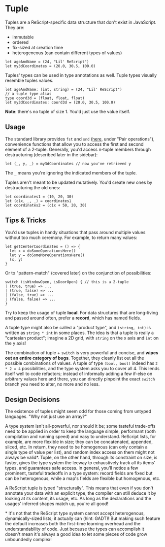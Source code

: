 # Tuple

Tuples are a ReScript-specific data structure that don't exist in JavaScript. They are:

- immutable
- ordered
- fix-sized at creation time
- heterogeneous (can contain different types of values)

```re
let ageAndName = (24, "Lil' ReScript")
let my3dCoordinates = (20.0, 30.5, 100.0)
```

Tuples' types can be used in type annotations as well. Tuple types visually resemble tuples values.

```re
let ageAndName: (int, string) = (24, "Lil' ReScript")
// a tuple type alias
type coord3d = (float, float, float)
let my3dCoordinates: coord3d = (20.0, 30.5, 100.0)
```

**Note**: there's no tuple of size 1. You'd just use the value itself.

## Usage

The standard library provides `fst` and `snd` ([here](//reasonml.github.io/api/Pervasives.html), under "Pair operations"), convenience functions that allow you to access the first and second element of a 2-tuple. Generally, you'd access n-tuple members through destructuring (described later in the sidebar):

```re
let (_, y, _) = my3dCoordinates // now you've retrieved y
```

The `_` means you're ignoring the indicated members of the tuple.

Tuples aren't meant to be updated mutatively. You'd create new ones by destructuring the old ones:

```re
let coordinates1 = (10, 20, 30)
let (c1x, _, _) = coordinates1
let coordinates2 = (c1x + 50, 20, 30)
```

## Tips & Tricks

You'd use tuples in handy situations that pass around multiple values without too much ceremony. For example, to return many values:

```re
let getCenterCoordinates = () => {
  let x = doSomeOperationsHere()
  let y = doSomeMoreOperationsHere()
  (x, y)
}
```

Or to "pattern-match" (covered later) on the conjunction of possibilities:

```re
switch (isWindowOpen, isDoorOpen) { // this is a 2-tuple
| (true, true) => ...
| (true, false) => ...
| (false, true) => ...
| (false, false) => ...
}
```

Try to keep the usage of tuple **local**. For data structures that are long-living and passed around often, prefer a **record**, which has named fields.

A tuple type might also be called a "product type", and `(string, int)` is written as `string * int` in some places. The idea is that a tuple is really a "cartesian product"; imagine a 2D grid, with `string` on the x axis and `int` on the y axis!

The combination of tuple + `switch` is very powerful and concise, and **wipes out an entire category of bugs**. Together, they cleanly list out all the possible combinations of values. A tuple of type `(bool, bool)` indeed has `2 * 2 = 4` possibilities, and the type system asks you to cover all 4. This lends itself well to code refactors; instead of informally adding a few if-else on arbitrary values here and there, you can directly pinpoint the exact `switch` branch you need to alter, no more and no less.

## Design Decisions

The existence of tuples might seem odd for those coming from untyped languages. "Why not just use an array?"

A type system isn't all-powerful, nor should it be; some tasteful trade-offs need to be applied in order to keep the language simple, performant (both compilation and running speed) and easy to understand. ReScript lists, for example, are more flexible in size; they can be concatenated, appended, sliced, etc. In return, they need to be homogenous (can only contain a single type of value per list), and random index access on them might not always be valid\*. Tuple, on the other hand, through its constraint on size, is faster, gives the type system the leeway to exhaustively track all its items' types, and guarantees safe access. In general, you'll notice a few prominent, tasteful tradeoffs in a type system: record fields are fixed but can be heterogenous, while a map's fields are flexible but homogenous, etc.

A ReScript tuple is typed "structurally". This means that even if you don't annotate your data with an explicit type, the compiler can still deduce it by looking at its content, its usage, etc. As long as the declarations and the usages' inferred shapes match up, you're all good!

\* It's not that the ReScript type system cannot accept heterogenous, dynamically-sized lists; it actually can (hint: GADT)! But making such feature the default increases both the first-time learning overhead and the understandability of code. Just because the types can accomplish it doesn't mean it's always a good idea to let some pieces of code grow unboundedly complex!
